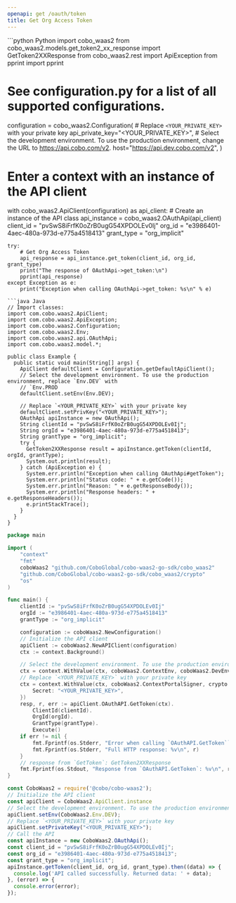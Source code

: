 ```yaml
---
openapi: get /oauth/token
title: Get Org Access Token
---
```


<RequestExample>
```python Python
import cobo_waas2
from cobo_waas2.models.get_token2_xx_response import GetToken2XXResponse
from cobo_waas2.rest import ApiException
from pprint import pprint

# See configuration.py for a list of all supported configurations.
configuration = cobo_waas2.Configuration(
    # Replace `<YOUR_PRIVATE_KEY>` with your private key
    api_private_key="<YOUR_PRIVATE_KEY>",
    # Select the development environment. To use the production environment, change the URL to https://api.cobo.com/v2.
    host="https://api.dev.cobo.com/v2",
)
# Enter a context with an instance of the API client
with cobo_waas2.ApiClient(configuration) as api_client:
    # Create an instance of the API class
    api_instance = cobo_waas2.OAuthApi(api_client)
    client_id = "pvSwS8iFrfK0oZrB0ugG54XPDOLEv0Ij"
    org_id = "e3986401-4aec-480a-973d-e775a4518413"
    grant_type = "org_implicit"

    try:
        # Get Org Access Token
        api_response = api_instance.get_token(client_id, org_id, grant_type)
        print("The response of OAuthApi->get_token:\n")
        pprint(api_response)
    except Exception as e:
        print("Exception when calling OAuthApi->get_token: %s\n" % e)

```
```java Java
// Import classes:
import com.cobo.waas2.ApiClient;
import com.cobo.waas2.ApiException;
import com.cobo.waas2.Configuration;
import com.cobo.waas2.Env;
import com.cobo.waas2.api.OAuthApi;
import com.cobo.waas2.model.*;

public class Example {
  public static void main(String[] args) {
    ApiClient defaultClient = Configuration.getDefaultApiClient();
    // Select the development environment. To use the production environment, replace `Env.DEV` with
    // `Env.PROD
    defaultClient.setEnv(Env.DEV);

    // Replace `<YOUR_PRIVATE_KEY>` with your private key
    defaultClient.setPrivKey("<YOUR_PRIVATE_KEY>");
    OAuthApi apiInstance = new OAuthApi();
    String clientId = "pvSwS8iFrfK0oZrB0ugG54XPDOLEv0Ij";
    String orgId = "e3986401-4aec-480a-973d-e775a4518413";
    String grantType = "org_implicit";
    try {
      GetToken2XXResponse result = apiInstance.getToken(clientId, orgId, grantType);
      System.out.println(result);
    } catch (ApiException e) {
      System.err.println("Exception when calling OAuthApi#getToken");
      System.err.println("Status code: " + e.getCode());
      System.err.println("Reason: " + e.getResponseBody());
      System.err.println("Response headers: " + e.getResponseHeaders());
      e.printStackTrace();
    }
  }
}

```
```go Go
package main

import (
	"context"
	"fmt"
	coboWaas2 "github.com/CoboGlobal/cobo-waas2-go-sdk/cobo_waas2"
	"github.com/CoboGlobal/cobo-waas2-go-sdk/cobo_waas2/crypto"
	"os"
)

func main() {
	clientId := "pvSwS8iFrfK0oZrB0ugG54XPDOLEv0Ij"
	orgId := "e3986401-4aec-480a-973d-e775a4518413"
	grantType := "org_implicit"

	configuration := coboWaas2.NewConfiguration()
	// Initialize the API client
	apiClient := coboWaas2.NewAPIClient(configuration)
	ctx := context.Background()

	// Select the development environment. To use the production environment, replace coboWaas2.DevEnv with coboWaas2.ProdEnv
	ctx = context.WithValue(ctx, coboWaas2.ContextEnv, coboWaas2.DevEnv)
	// Replace `<YOUR_PRIVATE_KEY>` with your private key
	ctx = context.WithValue(ctx, coboWaas2.ContextPortalSigner, crypto.Ed25519Signer{
		Secret: "<YOUR_PRIVATE_KEY>",
	})
	resp, r, err := apiClient.OAuthAPI.GetToken(ctx).
		ClientId(clientId).
		OrgId(orgId).
		GrantType(grantType).
		Execute()
	if err != nil {
		fmt.Fprintf(os.Stderr, "Error when calling `OAuthAPI.GetToken``: %v\n", err)
		fmt.Fprintf(os.Stderr, "Full HTTP response: %v\n", r)
	}
	// response from `GetToken`: GetToken2XXResponse
	fmt.Fprintf(os.Stdout, "Response from `OAuthAPI.GetToken`: %v\n", resp)
}

```
```javascript JavaScript
const CoboWaas2 = require('@cobo/cobo-waas2');
// Initialize the API client
const apiClient = CoboWaas2.ApiClient.instance
// Select the development environment. To use the production environment, replace `Env.DEV` with `Env.PROD`
apiClient.setEnv(CoboWaas2.Env.DEV);
// Replace `<YOUR_PRIVATE_KEY>` with your private key
apiClient.setPrivateKey("<YOUR_PRIVATE_KEY>");
// Call the API
const apiInstance = new CoboWaas2.OAuthApi();
const client_id = "pvSwS8iFrfK0oZrB0ugG54XPDOLEv0Ij";
const org_id = "e3986401-4aec-480a-973d-e775a4518413";
const grant_type = "org_implicit";
apiInstance.getToken(client_id, org_id, grant_type).then((data) => {
  console.log('API called successfully. Returned data: ' + data);
}, (error) => {
  console.error(error);
});
```
</RequestExample>